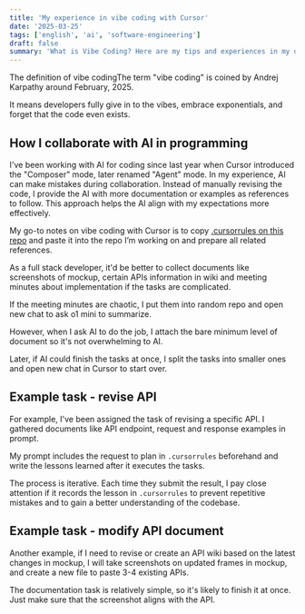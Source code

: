 ```yaml
---
title: 'My experience in vibe coding with Cursor'
date: '2025-03-25'
tags: ['english', 'ai', 'software-engineering']
draft: false
summary: 'What is Vibe Coding? Here are my tips and experiences in my daily job.'
---
```


The definition of vibe codingThe term "vibe coding" is coined by Andrej Karpathy around February, 2025.

It means developers fully give in to the vibes, embrace exponentials, and forget that the code even exists.

## How I collaborate with AI in programming

I've been working with AI for coding since last year when Cursor introduced the "Composer" mode, later renamed "Agent" mode. In my experience, AI can make mistakes during collaboration. Instead of manually revising the code, I provide the AI with more documentation or examples as references to follow. This approach helps the AI align with my expectations more effectively.

My go-to notes on vibe coding with Cursor is to copy [.cursorrules on this repo](https://github.com/grapeot/devin.cursorrules/blob/master/.cursorrules) and paste it into the repo I’m working on and prepare all related references.

As a full stack developer, it'd be better to collect documents like screenshots of mockup, certain APIs information in wiki and meeting minutes about implementation if the tasks are complicated.

If the meeting minutes are chaotic, I put them into random repo and open new chat to ask o1 mini to summarize.

However, when I ask AI to do the job, I attach the bare minimum level of document so it's not overwhelming to AI.

Later, if AI could finish the tasks at once, I split the tasks into smaller ones and open new chat in Cursor to start over.

## Example task - revise API

For example, I've been assigned the task of revising a specific API. I gathered documents like API endpoint, request and response examples in prompt.

My prompt includes the request to plan in `.cursorrules` beforehand and write the lessons learned after it executes the tasks.

The process is iterative. Each time they submit the result, I pay close attention if it records the lesson in `.cursorrules` to prevent repetitive mistakes and to gain a better understanding of the codebase.

## Example task - modify API document

Another example, if I need to revise or create an API wiki based on the latest changes in mockup, I will take screenshots on updated frames in mockup, and create a new file to paste 3-4 existing APIs.

The documentation task is relatively simple, so it's likely to finish it at once. Just make sure that the screenshot aligns with the API.
